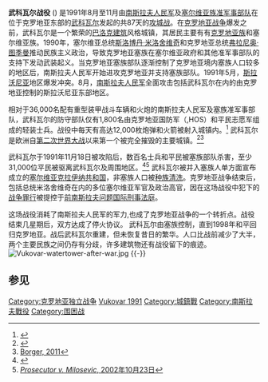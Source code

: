 {{Infobox military conflict
| conflict   = 武科瓦爾戰役
| image      = [[File:Croatian_War_1991_Vukovar_destroyed_tank.jpg|300px]]
| caption    = 武科瓦爾戰役中的被击毁的戰車
| partof     = [[克羅埃西亞戰爭|克羅埃西亞戰爭]]
| place      = [[武科瓦爾|武科瓦爾]], [[克羅埃西亞|克羅埃西亞]]
| date       =1991/8/25– 1991/11/18
| result     = 塞尔维亚[[皮洛士式勝利|惨胜]]<ref>{{harvnb|Woodward|1995|page=258}}</ref>
| combatant1 = [[File:Flag_of_SFR_Yugoslavia.svg|22px]] 南斯拉夫人民軍<br />[[File:Flag_of_Serbian_Krajina_(1991).svg|22px]] 克羅地亞塞族武裝<br />[[File:Flag_of_the_Socialist_Republic_of_Serbia.svg|22px]] 塞尔维亚反恐軍<br />[[File:Flag_of_Serbia_1992-2004.svg|22px]] 塞尔维亚義勇軍<br />[[File:Flag_of_Serbia_1992-2004.svg|22px]] 白鷹攻擊隊
| combatant2 = {{flagicon|Croatia|size=22px|variant=1990}} 克罗地亚國民衛隊 <br />{{flagicon|Croatia|size=22px|variant=1990}} 克罗地亚陸軍<br>[[File:HOS_flag.svg|25px]] 克罗地亚国防军
| commander1 = [[File:Flag_of_SFR_Yugoslavia.svg|22px]] 亚历山大·斯皮尔科夫斯基(11月前) <br />[[File:Flag_of_SFR_Yugoslavia.svg|22px]] 日沃塔·帕尼奇(11月起)<br />[[File:Flag_of_SFR_Yugoslavia.svg|22px]] 米莱·姆尔克希奇<br />[[File:Flag_of_SFR_Yugoslavia.svg|22px]] 韦塞林·什利万查宁<br />[[File:Flag_of_SFR_Yugoslavia.svg|22px]] 姆拉登·布拉蒂奇{{KIA}}<br />[[File:Flag_of_Serbian_Krajina_(1991).svg|22px]] 戈兰·哈季奇<br>[[File:Flag_of_SFR_Yugoslavia.svg|22px]] 安德里亚·比奥尔切维奇
----
[[File:Flag_of_Serbia_1992-2004.svg|22px]] 杰利科·拉兹尼亚托维奇<br />[[File:Flag_of_Serbia_1992-2004.svg|22px]] 沃伊斯拉夫·舍舍利
| commander2  = {{flagicon|Croatia|size=22px|variant=1990}} 布拉戈扎德罗{{KIA}}<br />{{flagicon|Croatia|size=22px|variant=1990}} 米莱·代达科维奇<br />{{flagicon|Croatia|size=22px|variant=1990}} 布兰科·博尔科维奇<br />{{flagicon|Croatia|size=22px|variant=1990}} 马尔科·巴比奇<br />{{flagicon|Croatia|size=22px|variant=1990}} 安东·图斯<br>[[File:HOS_flag.svg|25px]] 罗伯特·希利奇{{KIA}}
| strength1   = ~ 36,000
| strength2   = ~ 1,800
| casualties1 = 3,603 死傷<br /> (1,103死, 2,500 傷)<br />3 戰機損失<br />110 戰鬥車輛損失
| casualties2 = 官方數據:<br />1,656 死傷<br />(879死, 777傷)
| casualties3 = 1,131 市民死亡<br />550 市民失蹤
| campaign    = [[Eastern_Slavonia|Eastern Slavonia]]
| campaignbox = 
}}
'''武科瓦尔战役''' ({{Lang-hbs|Битка за Вуковар / Bitka za Vukovar}}) 是1991年8月至11月由[[南斯拉夫人民軍|南斯拉夫人民军]]及[[塞爾維亞族|塞尔维亚族]][[准军事部队|准军事部队]]在位于克罗地亚东部的[[武科瓦尔|武科瓦尔]]发起的共87天的[[攻城战|攻城战]]。在[[克羅埃西亞戰爭|克罗地亚战争]]爆发之前，武科瓦尔是一个繁荣的[[巴洛克建筑|巴洛克建筑]]风格城镇，其居民主要有有[[克罗地亚族|克罗地亚族]]和塞尔维亚族。1990年，塞尔维亚总统[[斯洛博丹·米洛舍维奇|斯洛博丹·米洛舍维奇]]和克罗地亚总统[[弗拉尼奥·图季曼|弗拉尼奥·图季曼]]推动民族主义政治，导致克罗地亚塞族在塞尔维亚政府和其他准军事部队的支持下发动武装起义。当克罗地亚塞族部队逐渐控制了克罗地亚境内塞族人口较多的地区后，南斯拉夫人民军开始进攻克罗地亚并支持塞族部队。1991年5月，[[斯拉沃尼亚|斯拉沃尼亚]]地区爆发冲突。8月，[[南斯拉夫人民軍|南斯拉夫人民军]]全面攻击包括武科瓦尔在内的由克罗地亚控制的斯拉沃尼亚东部地区。

相对于36,000名配有重型装甲战斗车辆和火炮的南斯拉夫人民军及塞族准军事部队，武科瓦尔的防守部队仅有1,800名由克罗地亚国防军（{{Lang-hr|Hrvatske obrambene snage}},HOS）和平民志愿军组成的轻装士兵。战役中每天有高达12,000枚炮弹和火箭被射入城镇内。<ref name="Horton132">{{harvnb|Horton|2003|page=132}}</ref> 武科瓦尔是欧洲自[[第二次世界大战|第二次世界大战]]以来第一个被完全摧毁的主要城镇。<ref>{{harvnb|Notholt|2008|page=7.28}}</ref><ref>[[#Borger03-08-2011|Borger, 2011]]</ref> 

武科瓦尔于1991年11月18日被攻陷后，数百名士兵和平民被塞族部队杀害，至少31,000位平民被驱离武科瓦尔及周围地区。<ref name="Turkovic">{{harvnb|Turković|Hovens|Gregurek|2004|page=222}}</ref><ref name="Milosevic-Indictment">[[#ICTY-Milosevic|''Prosecutor v. Milosevic'', 2002年10月23日]]</ref> 武科瓦尔被并入塞族人单方面宣布成立的[[塞爾維亞克拉伊納共和國|塞尔维亚克拉伊纳共和国]]，非塞族人口被[[种族清洗|种族清洗]]。克罗地亚战争结束后，包括总统米洛舍维奇在内的多位塞尔维亚军官及政治高官，因在这场战役中犯下的[[战争罪行|战争罪行]]被提控于[[前南斯拉夫问题国际刑事法庭|前南斯拉夫问题国际刑事法庭]]。

这场战役消耗了南斯拉夫人民军的军力,也成了克罗地亚战争的一个转折点。战役结束几星期后，双方达成了停火协议。 武科瓦尔由塞族控制，直到1998年和平回归克罗地亚。战后武科瓦尔重建，但未恢复昔日的繁华。人口比战前减少了大半，两个主要民族之间仍存有分歧，许多建筑物还有战役留下的痕迹。
[[File:Vukovar-watertower-after-war.jpg|thumb]]
{{-}}

==参见==
<references/>

<!--''此条目翻译自英文维基百科条目 ([http://en.wikipedia.org/w/index.php?title=Battle_of_Vukovar&oldid=457891090 永久链接])''-->

{{南斯拉夫內戰}}

[[Category:克罗地亚独立战争|Category:克罗地亚独立战争]]
[[Category:塞爾維亞戰役|Vukovar 1991]]
[[Category:城鎮戰|Category:城鎮戰]]
[[Category:南斯拉夫戰役|Category:南斯拉夫戰役]]
[[Category:围困战|Category:围困战]]